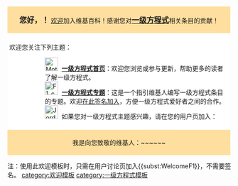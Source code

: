 <div style="width: 98%; margin: 0.2em 0; padding: 0.3em 0.3em; background: #FFDF9F;" ><center><big>'''您好，{{PAGENAME}}！'''</big> [[Wikipedia:欢迎|欢迎]]加入维基百科！感谢您对'''<span style="font-size:larger;">[[一级方程式]]</span>'''相关条目的贡献！</center>
</div>
<div style="width: 98%; margin: 0.2em 0; padding: 0.3em 0.3em; background: White">
欢迎您关注下列主题：
::[[File:Motorsport current event.svg|30px]]&nbsp;&nbsp;'''[[Portal:一级方程式|一级方程式首页]]'''：欢迎您浏览或参与更新，帮助更多的读者了解一级方程式。
::[[File:F1 chequered flag.svg|30px]]&nbsp;&nbsp;'''[[Wikipedia:一级方程式专题|一级方程式专题]]'''：这是一个指引维基人编写一级方程式条目的专题。欢迎[[Wikipedia:一级方程式专题#參加維基人|在此签名加入]]，方便一级方程式爱好者之间的合作。<br />
::[[File:Jordan F1 icon.png|30px]]&nbsp;&nbsp;如果您对一级方程式主题感兴趣，请在您的用户页加入：{{tl|User Formula One}}
</div>
<div style="width: 98%; margin: 0.2em 0; padding: 0.3em 0.3em; background: #FFDF9F;" ><center>我是向您致敬的维基人：~~<includeonly>~~</includeonly><noinclude>~~</noinclude></center>
</div>
<noinclude>注：使用此欢迎模板时，只需在用户讨论页加入<nowiki>{{subst:WelcomeF1}}</nowiki>，不需要签名。
[[category:欢迎模板]]
[[category:一级方程式模板]]
</noinclude>